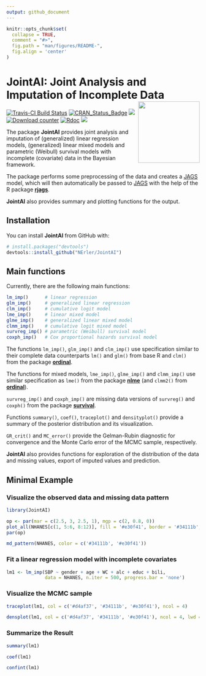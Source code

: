 ```yaml
---
output: github_document
---
```


<!-- README.md is generated from README.Rmd. Please edit that file -->

```r
knitr::opts_chunk$set(
  collapse = TRUE,
  comment = "#>",
  fig.path = "man/figures/README-",
  fig.align = 'center'
)
```


# JointAI: Joint Analysis and Imputation of Incomplete Data <img src="man/figures/logo.png" align="right" alt="" width="160" />


[![Travis-CI Build Status](https://travis-ci.org/NErler/JointAI.svg?branch=master)](https://travis-ci.org/NErler/JointAI)
[![CRAN_Status_Badge](https://www.r-pkg.org/badges/version-last-release/JointAI)](https://CRAN.R-project.org/package=JointAI)
[![](https://cranlogs.r-pkg.org/badges/grand-total/JointAI)](https://CRAN.R-project.org/package=JointAI)
[![Download counter](http://cranlogs.r-pkg.org/badges/JointAI)](https://cran.r-project.org/package=JointAI)
[![Rdoc](http://www.rdocumentation.org/badges/version/JointAI)](http://www.rdocumentation.org/packages/JointAI)
[![](https://codecov.io/gh/NErler/JointAI/branch/master/graph/badge.svg)](https://codecov.io/gh/NErler/JointAI)


The package **JointAI** provides joint analysis and imputation of 
(generalized) linear regression models, (generalized) linear mixed models 
and parametric (Weibull) survival models with incomplete (covariate) data in 
the Bayesian framework.

The package performs some preprocessing of the data and creates a 
[JAGS](http://mcmc-jags.sourceforge.net) model, which will then automatically 
be passed to [JAGS](http://mcmc-jags.sourceforge.net)
with the help of the R package [**rjags**](https://CRAN.R-project.org/package=rjags).

**JointAI** also provides summary and plotting functions for the output.

    
## Installation

You can install **JointAI** from GitHub with:

```r
# install.packages("devtools")
devtools::install_github("NErler/JointAI")
```


## Main functions
Currently, there are the following main functions:

``` r
lm_imp()      # linear regression
glm_imp()     # generalized linear regression 
clm_imp()     # cumulative logit model
lme_imp()     # linear mixed model
glme_imp()    # generalized linear mixed model
clmm_imp()    # cumulative logit mixed model
survreg_imp() # parametric (Weibull) survival model
coxph_imp()   # Cox proportional hazards survival model
```

The functions `lm_imp()`, `glm_imp()` and `clm_imp()` use specification similar
to their complete data counterparts `lm()` and `glm()` from base R and `clm()`
from the package [**ordinal**](https://CRAN.R-project.org/package=ordinal).

The functions for mixed models, `lme_imp()`, `glme_imp()` and `clmm_imp()` use
similar specification as `lme()` from the package 
[**nlme**](https://CRAN.R-project.org/package=nlme) (and `clmm2()` from
[**ordinal**](https://CRAN.R-project.org/package=nlme)).

`survreg_imp()` and `coxph_imp()` are missing data versions of `survreg()` and
`coxph()` from the package [**survival**](https://CRAN.R-project.org/package=survival).


Functions `summary()`, `coef()`, `traceplot()` and `densityplot()` provide a summary
of the posterior distribution and its visualization.

`GR_crit()` and `MC_error()` provide the Gelman-Rubin diagnostic for
convergence and the Monte Carlo error of the MCMC sample, respectively.

**JointAI** also provides functions for exploration of the distribution of the
data and missing values, export of imputed values and prediction.


## Minimal Example
### Visualize the observed data and missing data pattern
```r
library(JointAI)

op <- par(mar = c(2.5, 3, 2.5, 1), mgp = c(2, 0.8, 0))
plot_all(NHANES[c(1, 5:6, 8:12)], fill = '#e30f41', border = '#34111b', ncol = 4, nclass = 30)
par(op)
```


```r
md_pattern(NHANES, color = c('#34111b', '#e30f41'))
```

### Fit a linear regression model with incomplete covariates

```r
lm1 <- lm_imp(SBP ~ gender + age + WC + alc + educ + bili,
              data = NHANES, n.iter = 500, progress.bar = 'none')
```

### Visualize the MCMC sample
```r
traceplot(lm1, col = c('#d4af37', '#34111b', '#e30f41'), ncol = 4)
```

```r
densplot(lm1, col = c('#d4af37', '#34111b', '#e30f41'), ncol = 4, lwd = 2)
```

### Summarize the Result
```r
summary(lm1)
```

```r
coef(lm1)

confint(lm1)
```

